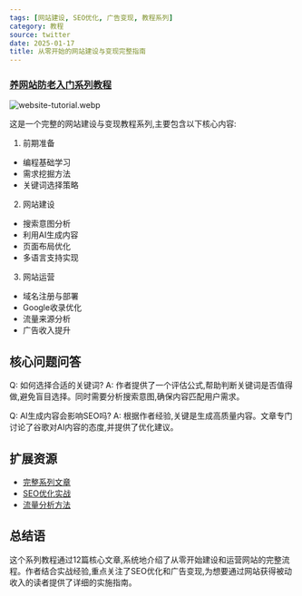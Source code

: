 ```yaml
---
tags: [网站建设, SEO优化, 广告变现, 教程系列]
category: 教程
source: twitter
date: 2025-01-17
title: 从零开始的网站建设与变现完整指南
---
```


### [养网站防老入门系列教程](https://x.com/gefei55/status/1748947404383220149)

![website-tutorial.webp](https://img.mengpeng.tech/i/2025/01/20/678ddcff5bcf4.webp)

这是一个完整的网站建设与变现教程系列,主要包含以下核心内容:

1. 前期准备
- 编程基础学习
- 需求挖掘方法
- 关键词选择策略

2. 网站建设
- 搜索意图分析
- 利用AI生成内容
- 页面布局优化
- 多语言支持实现

3. 网站运营
- 域名注册与部署
- Google收录优化
- 流量来源分析
- 广告收入提升

## 核心问题问答

Q: 如何选择合适的关键词?
A: 作者提供了一个评估公式,帮助判断关键词是否值得做,避免盲目选择。同时需要分析搜索意图,确保内容匹配用户需求。

Q: AI生成内容会影响SEO吗?
A: 根据作者经验,关键是生成高质量内容。文章专门讨论了谷歌对AI内容的态度,并提供了优化建议。

## 扩展资源

- [完整系列文章](https://mp.weixin.qq.com/s/URcdE3VaoYoAx0cOcll8_g)
- [SEO优化实战](https://mp.weixin.qq.com/s/YLi38TLLM936bDsILGUtuA)
- [流量分析方法](https://mp.weixin.qq.com/s/hhxh3pufHxp619sIiwmkwA)

## 总结语

这个系列教程通过12篇核心文章,系统地介绍了从零开始建设和运营网站的完整流程。作者结合实战经验,重点关注了SEO优化和广告变现,为想要通过网站获得被动收入的读者提供了详细的实施指南。 